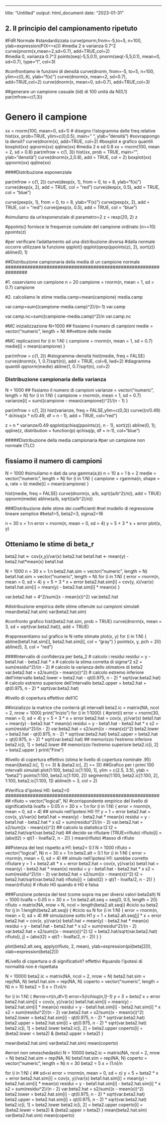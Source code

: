 ---
title: "Untitled"
output: html_document
date: "2023-01-31"

####################################################################

## 2. Il principio del campionamento ripetuto

###################################################################

#FdR Normale 
#standardizzata
curve(pnorm,from=-5,to=5, n=100, ylab=expression(P(X<=x))) 
#media 2 e varianza 0.7^2
curve(pnorm(x,mean=2,sd=0.7), add=TRUE,col=2)  
#media 0, varianza 0.7^2
points(seq(-5,5,0.1), pnorm(seq(-5,5,0.1), mean=0, sd=0.7), 
       type="l", col=3) 

#confrontiamo le funzioni di densità
curve(dnorm, from=-5, to=5, n=100, ylim=c(0,.6), ylab="f(x)") 
curve(dnorm(x, mean=2, sd=0.7), add=TRUE,col=2) 
curve(dnorm(x, mean=0, sd=0.7), add=TRUE,col=3) 

##generare un campione casuale (iid) di 100 unità da N(0,1)
par(mfrow=c(1,3))

# Genero il campione
xx = rnorm(100, mean=0, sd=1)
# disegno l'istogramma delle freq relative 
hist(xx, prob=TRUE, ylim=c(0,0.5), main=" ", ylab="densità")
#sovrappongo la densit?
curve(dnorm(x), add=TRUE, col=2)
#boxplot e grafico quantili
boxplot(xx)
qqnorm(xx)
qqline(xx)
#media 2 e sd 0.8
xx = rnorm(100, mean = 2, sd = 0.8)
par(mfrow = c(1, 3))
hist(xx, prob = TRUE,  main="", ylab="densità")
curve(dnorm(x,2,0.8), add = TRUE, col = 2)
boxplot(xx)
qqnorm(xx)
qqline(xx)

####Distribuzione esponenziale

par(mfrow = c(1, 2))
curve(dexp(x, 1), from = 0, to = 8, ylab="f(x)")
curve(dexp(x, 2), add = TRUE, col = "red")
curve(dexp(x, 0.5), add = TRUE, col = "blue")

curve(pexp(x, 1), from = 0, to = 8, ylab="F(x)")
curve(pexp(x, 2), add = TRUE, col = "red")
curve(pexp(x, 0.5), add = TRUE, col = "blue")


#simuliamo da un'esponenziale di parametro=2
z = rexp(20, 2)
z

#ppoints() fornisce le frequenze cumulate del campione ordinato (n>=10)
ppoints(z)

#per verificare l'adattamento ad una distribuzione diversa
#dalla normale occorre utilizzare la funzione qqplot() 
qqplot(qexp(ppoints(z), 2), sort(z))
abline(0, 1)


###############################################################
##Distribuzione campionaria della media di un campione normale
################################################################

#1. osserviamo un campione
n = 20
campione = rnorm(n, mean = 1, sd = 0.7)
campione

#2. calcoliamo le stime
media.camp=mean(campione)
media.camp

var.camp=sum((campione-media.camp)^2)/(n-1)
var.camp

var.camp.nc=sum((campione-media.camp)^2)/n
var.camp.nc


#MC inizializzazione
N=1000 ## fissiamo il numero di campioni
medie = vector("numeric", length = N)  ##vettore delle medie

#MC replicazioni
for (i in 1:N) {
  campione = rnorm(n, mean = 1, sd = 0.7)
  medie[i] = mean(campione)
}


par(mfrow = c(1, 2))
#istogramma-densità
hist(medie, freq = FALSE)
curve(dnorm(x, 1, 0.7/sqrt(n)), add = TRUE, col=6, lwd=2)
#diagramma quantili
qqnorm(medie)
abline(1, 0.7/sqrt(n), col=2)



### Distribuzione campionaria della varianza

N = 1000
## fissiamo il numero di campioni
varianze = vector("numeric", length = N)
for (i in 1:N) {
  campione = rnorm(n, mean = 1, sd = 0.7)
  varianze[i] = sum((campione - mean(campione))^2)/(n - 1)
}

par(mfrow = c(1, 2))
hist(varianze, freq = FALSE,ylim=c(0,3))
curve((n/0.49) * dchisq(x * n/0.49, df = n - 1), 
      add = TRUE, col="red")

z = n * varianze/0.49
qqplot(qchisq(ppoints(z), n - 1), sort(z))
abline(0, 1); qqline(z, distribution = function(p) qchisq(p, df = n-1), col="blue")


#####Distribuzione della media campionaria 
#per un campione non normale (TLC)

## fissiamo il numero di campioni
N = 1000
#simuliamo n dati da una gamma(a,b)
n = 10
a = 1
b = 2
medie = vector("numeric", length = N)
for (i in 1:N) {
  campione = rgamma(n, shape = a, rate = b)
  medie[i] = mean(campione)
}


hist(medie, freq = FALSE)
curve(dnorm(x, a/b, sqrt((a/b^2)/n)), add = TRUE)
qqnorm(medie)
abline(a/b, sqrt((a/b^2)/n))

###Distribuzione delle stime dei coefficienti 
#nel modello di regressione lineare semplice 
#beta1=5, beta2=3, sigma2=16

n = 30
x = 1:n
error = rnorm(n, mean = 0, sd = 4)
y = 5 + 3 * x + error
plot(x, y)

## Otteniamo le stime di beta_r
beta2.hat <- cov(x,y)/var(x)
beta2.hat
beta1.hat <- mean(y) - beta2.hat*mean(x)
beta1.hat

N = 1000
n = 30
x = 1:n
beta2.hat.sim = vector("numeric", length = N)
beta1.hat.sim = vector("numeric", length = N)
for (i in 1:N) {
  error = rnorm(n, mean = 0, sd = 4)
  y = 5 + 3 * x + error
  beta2.hat.sim[i] = cov(y, x)/var(x)
  beta1.hat.sim[i] = mean(y) - beta2.hat.sim[i] * mean(x)
}

var.beta2.hat = 4^2/sum((x - mean(x))^2)
var.beta2.hat

#distribuzione empirica delle stime ottenute sui campioni simulati
mean(beta2.hat.sim)
var(beta2.hat.sim)

#confronto grafico
hist(beta2.hat.sim, prob = TRUE)
curve(dnorm(x, mean = 3, sd = sqrt(var.beta2.hat)), add = TRUE)


#rappresentiamo sul grafico le N rette stimate
plot(x, y)
for (i in 1:N) {
  abline(beta1.hat.sim[i], beta2.hat.sim[i], col = "gray")
}
points(x, y, pch = 20)
abline(5, 3, col = "red")

####Intervallo di confidenza per beta_2
# calcolo i residui
residui = y - beta1.hat - beta2.hat * x
# calcolo la stima corretta di sigma^2
s2 = sum(residui^2)/(n - 2)
# calcolo la varianza dello stimatore di beta2
var.beta2.hat = s2/sum((x - mean(x))^2)
# calcolo estremo inferiore dell'intervallo
beta2.lower = beta2.hat - qt(0.975, n - 2) * sqrt(var.beta2.hat)
# calcolo estremo superiore dell'intervallo
beta2.upper = beta2.hat + qt(0.975, n - 2) * sqrt(var.beta2.hat)

#livello di copertura effettivo dell'IC 

##inizializzo la matrice che conterrà gli intervalli
beta2.ic = matrix(NA, ncol = 2, nrow = 1000)
print("Inizio")
for (i in 1:1000) {
  #print(i)
  error = rnorm(30, mean = 0, sd = 4)
  y = 5 + 3 * x + error
  beta2.hat = cov(x, y)/var(x)
  beta1.hat = mean(y) - beta2.hat * mean(x)
  residui = y - beta1.hat - beta2.hat * x
  s2 = sum(residui^2)/(n - 2)
  var.beta2.hat = s2/sum((x - mean(x))^2)
  beta2.lower = beta2.hat - qt(0.975, n - 2) * sqrt(var.beta2.hat)
  beta2.upper = beta2.hat + qt(0.975, n - 2) * sqrt(var.beta2.hat)
  ## memorizzo l'estremo inferiore
  beta2.ic[i, 1] = beta2.lower
  ## memorizzo l'estremo superiore
  beta2.ic[i, 2] = beta2.upper
}
print("Fine")

#livello di copertura effettivo (stima le livello di copertura nominale .95)
mean((beta2.ic[, 1] <= 3) & (beta2.ic[, 2] >= 3)) 
##Grafico per i primi 100 intervalli simulati 
plot(1:100, beta2.ic[1:100, 1], ylim = c(2.5, 3.5),
     ylab = "beta2")
points(1:100, beta2.ic[1:100, 2])
segments(1:100, beta2.ic[1:100, 2], 1:100, 
         beta2.ic[1:100, 1])
abline(h = 3, col = 2)

#########################################################
#Verifica d'ipotesi H0: beta2=0
##########################################################
rifiuto = vector("logical", N) #corrispondente empirico del livello di significatività
livalfa = 0.05
n = 30
x = 1:n
for (i in 1:N) {
  error = rnorm(n, mean = 0, sd = 4)
  ## simulo nell'ipotesi H0 !!!!
  y = 1 + error
  beta2.hat = cov(x, y)/var(x)
  beta1.hat = mean(y) - beta2.hat * mean(x)
  residui = y - beta1.hat - beta2.hat * x
  s2 = sum(residui^2)/(n - 2)
  var.beta2.hat = s2/sum((x - mean(x))^2)
  ## calcolo la statistica t2
  t2 = beta2.hat/sqrt(var.beta2.hat)
  ## decido se rifiutare (TRUE=rifiuto)
  rifiuto[i] = (abs(t2) > qt(1 - livalfa/2, n - 2))
}
mean(rifiuto)   #tasso di rifiuto

##Potenza del test rispetto a H1: beta2= 0.1
N = 1000
rifiuto = vector("logical", N)
n = 30
x = 1:n
beta2.alt = 0.1
for (i in 1:N) {
  error = rnorm(n, mean = 0, sd = 4)
  ## simulo nell'ipotesi H1: sarebbe corretto rifiutare
  y = 1 + beta2.alt * x + error
  beta2.hat = cov(x, y)/var(x)
  beta1.hat = mean(y) - beta2.hat * mean(x)
  residui = y - beta1.hat - beta2.hat * x
  s2 = sum(residui^2)/(n - 2)
  var.beta2.hat = s2/sum((x - mean(x))^2)
  t2 = beta2.hat/sqrt(var.beta2.hat)
  rifiuto[i] = (abs(t2) > qt(1 - livalfa/2, n - 2))
}
mean(rifiuto) # rifiuto H0 quando è H0 è falsa

###Funzione potenza del test (come sopra ma per diversi valori beta2alt)
N = 1000
livalfa = 0.05
n = 30
x = 1:n
beta2.alt.seq = seq(0, 0.5, length = 20)
rifiuto = matrix(NA, nrow = N, ncol = length(beta2.alt.seq))
#ciclo su beta2
for (j in 1:length(beta2.alt.seq)) {
  #ciclo su N
  for (i in 1:N) {
    error = rnorm(n, mean = 0, sd = 4)
    ## simulazione sotto H1
    y = 1 + beta2.alt.seq[j] * x + error
    beta2.hat = cov(x, y)/var(x)
    beta1.hat = mean(y) - beta2.hat * mean(x)
    residui = y - beta1.hat - beta2.hat * x
    s2 = sum(residui^2)/(n - 2)
    var.beta2.hat = s2/sum((x - mean(x))^2)
    t2 = beta2.hat/sqrt(var.beta2.hat)
    rifiuto[i, j] = (abs(t2) > qt(1 - livalfa/2, n - 2))
  }
}

plot(beta2.alt.seq, apply(rifiuto, 2, mean), 
     ylab=expression(pi(beta[2])), xlab=expression(beta[2]))


#Livello di copertura o di significativit? effettivi
#quando l'ipotesi di normalità non è rispettata

N = 10000
beta2.ic = matrix(NA, ncol = 2, nrow = N)
beta2.hat.sim = rep(NA, N)
beta1.hat.sim = rep(NA, N)
coperto = vector("numeric", length = N)
n = 10
beta2 = 5
x = (1:n)/n

for (i in 1:N) {
  #error=rt(n,df=1)
  error=5*(rchisq(n,1)-1)
  y = 5 + beta2 * x + error
  beta2.hat.sim[i] = cov(x, y)/var(x)
  beta1.hat.sim[i] = mean(y) - beta2.hat.sim[i] * mean(x)
  residui = y - beta1.hat.sim[i] - beta2.hat.sim[i] * x
  s2 = sum(residui^2)/(n - 2)
  var.beta2.hat = s2/sum((x - mean(x))^2)
  beta2.lower = beta2.hat.sim[i] - qt(0.975, n - 2) * sqrt(var.beta2.hat)
  beta2.upper = beta2.hat.sim[i] + qt(0.975, n - 2) * sqrt(var.beta2.hat)
  beta2.ic[i, 1] = beta2.lower
  beta2.ic[i, 2] = beta2.upper
  coperto[i] = (beta2.lower < beta2) & (beta2.upper > beta2)
}

mean(beta2.hat.sim)
var(beta2.hat.sim)
mean(coperto)


#errori non omoschedastici
N = 10000
beta2.ic = matrix(NA, ncol = 2, nrow = N)
beta2.hat.sim = rep(NA, N)
beta1.hat.sim = rep(NA, N)
coperto = vector("numeric", length = N)
n = 30
beta2 = 5
x = (1:n)/n

for (i in 1:N) {
  ## sd=xi
  error = rnorm(n, mean = 0, sd = x)
  y = 5 + beta2 * x + error
  beta2.hat.sim[i] = cov(x, y)/var(x)
  beta1.hat.sim[i] = mean(y) - beta2.hat.sim[i] * mean(x)
  residui = y - beta1.hat.sim[i] - beta2.hat.sim[i] * x
  s2 = sum(residui^2)/(n - 2)
  var.beta2.hat = s2/sum((x - mean(x))^2)
  beta2.lower = beta2.hat.sim[i] - qt(0.975, n - 2) * sqrt(var.beta2.hat)
  beta2.upper = beta2.hat.sim[i] + qt(0.975, n - 2) * sqrt(var.beta2.hat)
  beta2.ic[i, 1] = beta2.lower
  beta2.ic[i, 2] = beta2.upper
  coperto[i] = (beta2.lower < beta2) & (beta2.upper > beta2)
}
mean(beta2.hat.sim)
var(beta2.hat.sim)
mean(coperto)

